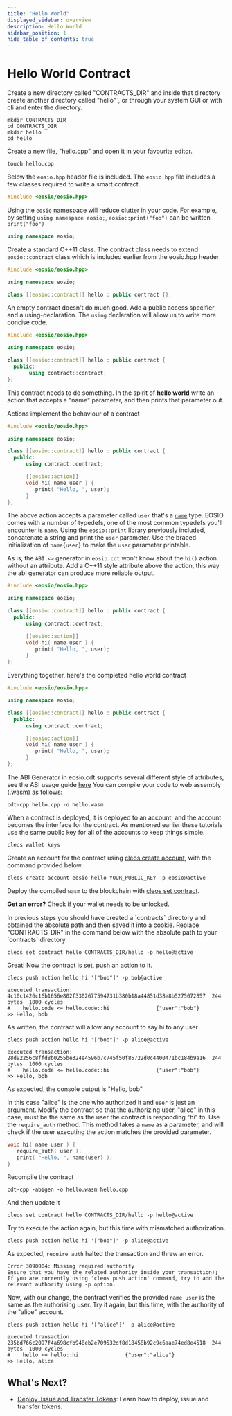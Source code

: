 ```yaml
---
title: "Hello World"
displayed_sidebar: overview
description: Hello World
sidebar_position: 1
hide_table_of_contents: true
---
```


# Hello World Contract

Create a new directory called "CONTRACTS_DIR" and inside that directory create another directory called "hello"`, or through your system GUI or with cli and enter the directory.

```
mkdir CONTRACTS_DIR
cd CONTRACTS_DIR
mkdir hello
cd hello
```

Create a new file, "hello.cpp" and open it in your favourite editor.

```
touch hello.cpp
```

Below the `eosio.hpp` header file is included. The `eosio.hpp` file includes a few classes required to write a smart contract.

```cpp
#include <eosio/eosio.hpp>
```

Using the `eosio` namespace will reduce clutter in your code. For example, by setting `using namespace eosio;`, `eosio::print("foo")` can be written `print("foo")`

```cpp
using namespace eosio;
```

Create a standard C++11 class. The contract class needs to extend `eosio::contract` class which is included earlier from the eosio.hpp header

```cpp
#include <eosio/eosio.hpp>

using namespace eosio;

class [[eosio::contract]] hello : public contract {};
```

An empty contract doesn't do much good. Add a public access specifier and a using-declaration. The `using` declaration will allow us to write more concise code.

```cpp
#include <eosio/eosio.hpp>

using namespace eosio;

class [[eosio::contract]] hello : public contract {
  public:
       using contract::contract;
};
```

This contract needs to do something. In the spirit of **hello world** write an action that accepts a "name" parameter, and then prints that parameter out.

Actions implement the behaviour of a contract

```cpp
#include <eosio/eosio.hpp>

using namespace eosio;

class [[eosio::contract]] hello : public contract {
  public:
      using contract::contract;

      [[eosio::action]]
      void hi( name user ) {
         print( "Hello, ", user);
      }
};
```

The above action accepts a parameter called `user` that's a [`name`](https://developers.eos.io/manuals/eosio.cdt/latest/structeosio\_1\_1name) type. EOSIO comes with a number of typedefs, one of the most common typedefs you'll encounter is `name`. Using the `eosio::print` library previously included, concatenate a string and print the `user` parameter. Use the braced initialization of `name{user}` to make the `user` parameter printable.

As is, the `ABI <>` generator in `eosio.cdt` won't know about the `hi()` action without an attribute. Add a C++11 style attribute above the action, this way the abi generator can produce more reliable output.

```cpp
#include <eosio/eosio.hpp>

using namespace eosio;

class [[eosio::contract]] hello : public contract {
  public:
      using contract::contract;

      [[eosio::action]]
      void hi( name user ) {
         print( "Hello, ", user);
      }
};
```

Everything together, here's the completed hello world contract

```cpp
#include <eosio/eosio.hpp>

using namespace eosio;

class [[eosio::contract]] hello : public contract {
  public:
      using contract::contract;

      [[eosio::action]]
      void hi( name user ) {
         print( "Hello, ", user);
      }
};
```

The ABI Generator in eosio.cdt supports several different style of attributes, see the ABI usage guide [here](https://github.com/telosnetwork/docs/tree/6ab1055a149d12ea9ad55d46f0ca92a2ac1b5e98/developers/platform/getting-started/03\_smart-contract-development/03\_understanding-ABI-files.md) You can compile your code to web assembly (.wasm) as follows:

```
cdt-cpp hello.cpp -o hello.wasm
```

When a contract is deployed, it is deployed to an account, and the account becomes the interface for the contract. As mentioned earlier these tutorials use the same public key for all of the accounts to keep things simple.

```
cleos wallet keys
```

Create an account for the contract using [cleos create account](https://developers.eos.io/manuals/eos/latest/cleos/command-reference/create/account), with the command provided below.

```
cleos create account eosio hello YOUR_PUBLIC_KEY -p eosio@active
```

Deploy the compiled `wasm` to the blockchain with [cleos set contract](https://developers.eos.io/manuals/eos/latest/cleos/command-reference/set/set-contract).

**Get an error?** Check if your wallet needs to be unlocked.

In previous steps you should have created a \`contracts\` directory and obtained the absolute path and then saved it into a cookie. Replace "CONTRACTS\_DIR" in the command below with the absolute path to your \`contracts\` directory.

```
cleos set contract hello CONTRACTS_DIR/hello -p hello@active
```

Great! Now the contract is set, push an action to it.

```
cleos push action hello hi '["bob"]' -p bob@active
```

```
executed transaction: 4c10c1426c16b1656e802f3302677594731b380b18a44851d38e8b5275072857  244 bytes  1000 cycles
#    hello.code <= hello.code::hi               {"user":"bob"}
>> Hello, bob
```

As written, the contract will allow any account to say hi to any user

```
cleos push action hello hi '["bob"]' -p alice@active
```

```
executed transaction: 28d92256c8ffd8b0255be324e4596b7c745f50f85722d0c4400471bc184b9a16  244 bytes  1000 cycles
#    hello.code <= hello.code::hi               {"user":"bob"}
>> Hello, bob
```

As expected, the console output is "Hello, bob"

In this case "alice" is the one who authorized it and `user` is just an argument. Modify the contract so that the authorizing user, "alice" in this case, must be the same as the user the contract is responding "hi" to. Use the `require_auth` method. This method takes a `name` as a parameter, and will check if the user executing the action matches the provided parameter.

```cpp
void hi( name user ) {
   require_auth( user );
   print( "Hello, ", name{user} );
}
```

Recompile the contract

```
cdt-cpp -abigen -o hello.wasm hello.cpp
```

And then update it

```
cleos set contract hello CONTRACTS_DIR/hello -p hello@active
```

Try to execute the action again, but this time with mismatched authorization.

```
cleos push action hello hi '["bob"]' -p alice@active
```

As expected, `require_auth` halted the transaction and threw an error.

```
Error 3090004: Missing required authority
Ensure that you have the related authority inside your transaction!;
If you are currently using 'cleos push action' command, try to add the relevant authority using -p option.
```

Now, with our change, the contract verifies the provided `name user` is the same as the authorising user. Try it again, but this time, with the authority of the "alice" account.

```
cleos push action hello hi '["alice"]' -p alice@active
```

```
executed transaction: 235bd766c2097f4a698cfb948eb2e709532df8d18458b92c9c6aae74ed8e4518  244 bytes  1000 cycles
#    hello <= hello::hi               {"user":"alice"}
>> Hello, alice
```

## What's Next?

* [Deploy, Issue and Transfer Tokens](/zero/smart-contract-tutorials/deploy-issue-and-transfer-tokens): Learn how to deploy, issue and transfer tokens.
